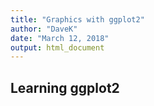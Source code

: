 ```yaml
---
title: "Graphics with ggplot2"
author: "DaveK"
date: "March 12, 2018"
output: html_document
---
```


## Learning ggplot2

```r

```

